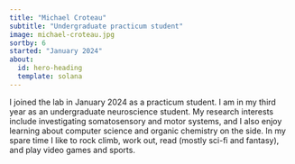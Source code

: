 ```yaml
---
title: "Michael Croteau"
subtitle: "Undergraduate practicum student"
image: michael-croteau.jpg
sortby: 6
started: "January 2024"
about:
  id: hero-heading
  template: solana
---
```


:::{#hero-heading}

I joined the lab in January 2024 as a practicum student. I am in my third year as an undergraduate neuroscience student. My research interests include investigating somatosensory and motor systems, and I also enjoy learning about computer science and organic chemistry on the side. In my spare time I like to rock climb, work out, read (mostly sci-fi and fantasy), and play video games and sports.

:::

